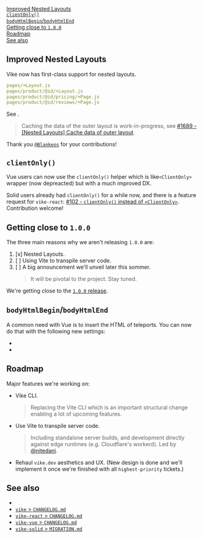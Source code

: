 
[Improved Nested Layouts](#improved-nested-layouts)  
[`clientOnly()`](#clientonly)  
[`bodyHtmlBegin`/`bodyHtmlEnd`](#bodyhtmlbegin-bodyhtmlend)  
[Getting close to `1.0.0`](#getting-close-to-1-0-0)  
[Roadmap](#roadmap)  
[See also](#see-also)

## Improved Nested Layouts

Vike now has first-class support for nested layouts.

```yaml
pages/+Layout.js
pages/product/@id/+Layout.js
pages/product/@id/pricing/+Page.js
pages/product/@id/reviews/+Page.js
```

See <Link href="/Layout#nested-layout" />.

> Caching the data of the outer layout is work-in-progress, see [#1689 - [Nested Layouts] Cache data of outer layout](https://github.com/vikejs/vike/issues/1689).

Thank you [`@Blankeos`](https://github.com/Blankeos) for your contributions!

## `clientOnly()`

Vue users can now use the <Link href="/clientOnly">`clientOnly()`</Link> helper which is like`<ClientOnly>` wrapper (now depreacted) but with a much improved DX.

Solid users already had `clientOnly()` for a while now, and there is a feature request for `vike-react`: [#102 - `clientOnly()` instead of `<ClientOnly>`](https://github.com/vikejs/vike-react/issues/102). Contribution welcome!

## Getting close to `1.0.0`

The three main reasons why we aren't releasing `1.0.0` are:

1. [x] Nested Layouts.
2. [ ] Using Vite to transpile server code.
3. [ ] A big announcement we'll unveil later this sommer.
   > It will be pivotal to the project. Stay tuned.

We're getting close to the [`1.0.0` release](https://github.com/vikejs/vike/issues?q=is%3Aissue+is%3Aopen+label%3A%22v1+release+%3Astar2%3A%22).


## `bodyHtmlBegin`/`bodyHtmlEnd`

A common need with Vue is to insert the HTML of teleports. You can now do that with the following new settings:
- <Link href="/bodyHtmlBegin" />
- <Link href="/bodyHtmlEnd" />


## Roadmap

Major features we're working on:

- Vike CLI.
  > Replacing the Vite CLI which is an important structural change enabling a lot of upcoming features.
- Use Vite to transpile server code.
  > Including standalone server builds, and development directly against edge runtimes (e.g. Cloudflare's workerd). Led by [@nitedani](https://github.com/nitedani).
- Rehaul `vike.dev` aesthetics and UX. (New design is done and we'll implement it once we're finished with all `highest-priority` tickets.)


## See also

- <Link href="/releases" />
- [`vike` > `CHANGELOG.md`](https://github.com/vikejs/vike/blob/main/CHANGELOG.md)
- [`vike-react` > `CHANGELOG.md`](https://github.com/vikejs/vike-react/blob/main/packages/vike-react/CHANGELOG.md)
- [`vike-vue` > `CHANGELOG.md`](https://github.com/vikejs/vike-vue/blob/main/packages/vike-vue/CHANGELOG.md)
- [`vike-solid` > `MIGRATION.md`](https://github.com/vikejs/vike-solid/blob/main/MIGRATION.md)
